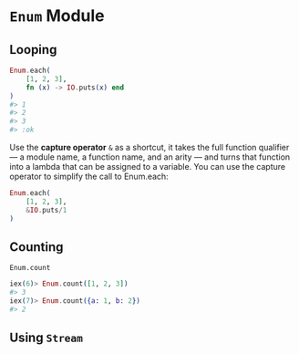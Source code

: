 
# `Enum` Module

## Looping

```elixir
Enum.each(
    [1, 2, 3],
    fn (x) -> IO.puts(x) end
)
#> 1
#> 2
#> 3
#> :ok
```

Use the **capture operator** `&` as a shortcut, it takes the full function qualifier — a module name, a function name, and an arity — and turns that function into a lambda that can be assigned to a variable. You can use the capture operator to simplify the call to Enum.each:

```elixir
Enum.each(
    [1, 2, 3],
    &IO.puts/1
)
```

## Counting

`Enum.count`

```elixir
iex(6)> Enum.count([1, 2, 3])
#> 3
iex(7)> Enum.count({a: 1, b: 2})
#> 2
```

## Using `Stream`